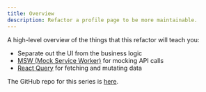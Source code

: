 ```yaml
---
title: Overview
description: Refactor a profile page to be more maintainable.
---
```


<VideoEmbed
  id="reN48y75MAI"
  title="Learn React, Mock Service Worker, and React Query | Refactor a Profile Page | Frontend Hire"
/>

A high-level overview of the things that this refactor will teach you:

- Separate out the UI from the business logic
- [MSW (Mock Service Worker)](https://mswjs.io/) for mocking API calls
- [React Query](https://tanstack.com/query/v5/docs/framework/react/overview) for fetching and mutating data

The GitHub repo for this series is [here](https://github.com/yaralahruthik/refactoring-profile-page).
